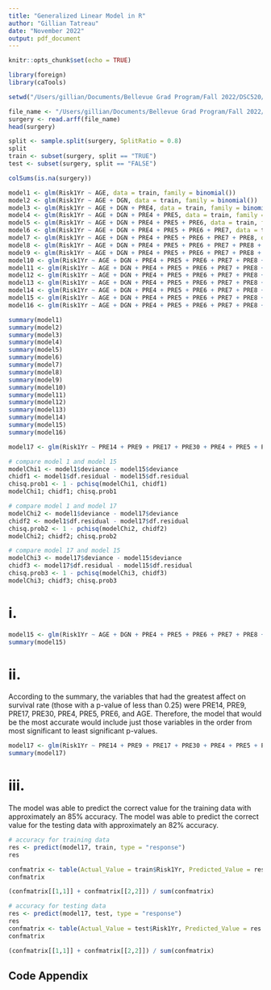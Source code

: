 ```yaml
---
title: "Generalized Linear Model in R"
author: "Gillian Tatreau"
date: "November 2022"
output: pdf_document
---
```


```r
knitr::opts_chunk$set(echo = TRUE)
```

```r
library(foreign)
library(caTools)

setwd("/Users/gillian/Documents/Bellevue Grad Program/Fall 2022/DSC520/DSC520 Repo")

file_name <- "/Users/gillian/Documents/Bellevue Grad Program/Fall 2022/DSC520/DSC520 Repo/ThoraricSurgery.arff"
surgery <- read.arff(file_name) 
head(surgery)

split <- sample.split(surgery, SplitRatio = 0.8)
split
train <- subset(surgery, split == "TRUE")
test <- subset(surgery, split == "FALSE")

colSums(is.na(surgery))

model1 <- glm(Risk1Yr ~ AGE, data = train, family = binomial())
model2 <- glm(Risk1Yr ~ AGE + DGN, data = train, family = binomial())
model3 <- glm(Risk1Yr ~ AGE + DGN + PRE4, data = train, family = binomial())
model4 <- glm(Risk1Yr ~ AGE + DGN + PRE4 + PRE5, data = train, family = binomial())
model5 <- glm(Risk1Yr ~ AGE + DGN + PRE4 + PRE5 + PRE6, data = train, family = binomial())
model6 <- glm(Risk1Yr ~ AGE + DGN + PRE4 + PRE5 + PRE6 + PRE7, data = train, family = binomial())
model7 <- glm(Risk1Yr ~ AGE + DGN + PRE4 + PRE5 + PRE6 + PRE7 + PRE8, data = train, family = binomial())
model8 <- glm(Risk1Yr ~ AGE + DGN + PRE4 + PRE5 + PRE6 + PRE7 + PRE8 + PRE9, data = train, family = binomial())
model9 <- glm(Risk1Yr ~ AGE + DGN + PRE4 + PRE5 + PRE6 + PRE7 + PRE8 + PRE9 + PRE10, data = train, family = binomial())
model10 <- glm(Risk1Yr ~ AGE + DGN + PRE4 + PRE5 + PRE6 + PRE7 + PRE8 + PRE9 + PRE10 + PRE11, data = train, family = binomial())
model11 <- glm(Risk1Yr ~ AGE + DGN + PRE4 + PRE5 + PRE6 + PRE7 + PRE8 + PRE9 + PRE10 + PRE11 + PRE14, data = train, family = binomial())
model12 <- glm(Risk1Yr ~ AGE + DGN + PRE4 + PRE5 + PRE6 + PRE7 + PRE8 + PRE9 + PRE10 + PRE11 + PRE14 + PRE17, data = train, family = binomial())
model13 <- glm(Risk1Yr ~ AGE + DGN + PRE4 + PRE5 + PRE6 + PRE7 + PRE8 + PRE9 + PRE10 + PRE11 + PRE14 + PRE17 + PRE19, data = train, family = binomial())
model14 <- glm(Risk1Yr ~ AGE + DGN + PRE4 + PRE5 + PRE6 + PRE7 + PRE8 + PRE9 + PRE10 + PRE11 + PRE14 + PRE17 + PRE19 + PRE25, data = train, family = binomial())
model15 <- glm(Risk1Yr ~ AGE + DGN + PRE4 + PRE5 + PRE6 + PRE7 + PRE8 + PRE9 + PRE10 + PRE11 + PRE14 + PRE17 + PRE19 + PRE25 + PRE30, data = train, family = binomial())
model16 <- glm(Risk1Yr ~ AGE + DGN + PRE4 + PRE5 + PRE6 + PRE7 + PRE8 + PRE9 + PRE10 + PRE11 + PRE14 + PRE17 + PRE19 + PRE25 + PRE30 + PRE32, data = train, family = binomial())

summary(model1)
summary(model2)
summary(model3)
summary(model4)
summary(model5)
summary(model6)
summary(model7)
summary(model8)
summary(model9)
summary(model10)
summary(model11)
summary(model12)
summary(model13)
summary(model14)
summary(model15)
summary(model16)

model17 <- glm(Risk1Yr ~ PRE14 + PRE9 + PRE17 + PRE30 + PRE4 + PRE5 + PRE6 + AGE, data = train, family = binomial())

# compare model 1 and model 15
modelChi1 <- model1$deviance - model15$deviance
chidf1 <- model1$df.residual - model15$df.residual
chisq.prob1 <- 1 - pchisq(modelChi1, chidf1)
modelChi1; chidf1; chisq.prob1

# compare model 1 and model 17
modelChi2 <- model1$deviance - model17$deviance
chidf2 <- model1$df.residual - model17$df.residual
chisq.prob2 <- 1 - pchisq(modelChi2, chidf2)
modelChi2; chidf2; chisq.prob2

# compare model 17 and model 15
modelChi3 <- model17$deviance - model15$deviance
chidf3 <- model17$df.residual - model15$df.residual
chisq.prob3 <- 1 - pchisq(modelChi3, chidf3)
modelChi3; chidf3; chisq.prob3
```


# i. 
```r
model15 <- glm(Risk1Yr ~ AGE + DGN + PRE4 + PRE5 + PRE6 + PRE7 + PRE8 + PRE9 + PRE10 + PRE11 + PRE14 + PRE17 + PRE19 + PRE25 + PRE30, data = train, family = binomial())
summary(model15)
```

# ii. 
According to the summary, the variables that had the greatest affect on survival rate (those with a p-value of less than 0.25) were PRE14, PRE9, PRE17, PRE30, PRE4, PRE5, PRE6, and AGE. Therefore, the model that would be the most accurate would include just those variables in the order from most significant to least significant p-values. 
```r
model17 <- glm(Risk1Yr ~ PRE14 + PRE9 + PRE17 + PRE30 + PRE4 + PRE5 + PRE6 + AGE, data = train, family = binomial())
summary(model17)
```

# iii. 
The model was able to predict the correct value for the training data with approximately an 85% accuracy. The model was able to predict the correct value for the testing data with approximately an 82% accuracy.
```r
# accuracy for training data
res <- predict(model17, train, type = "response")
res

confmatrix <- table(Actual_Value = train$Risk1Yr, Predicted_Value = res > 0.5)
confmatrix

(confmatrix[[1,1]] + confmatrix[[2,2]]) / sum(confmatrix)

```

```r
# accuracy for testing data
res <- predict(model17, test, type = "response")
res
confmatrix <- table(Actual_Value = test$Risk1Yr, Predicted_Value = res > 0.5)
confmatrix

(confmatrix[[1,1]] + confmatrix[[2,2]]) / sum(confmatrix)

```


## Code Appendix
```r
```



